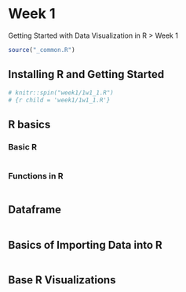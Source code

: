 # Week 1

Getting Started with Data Visualization in R > Week 1

```r
source("_common.R")
```

## Installing R and Getting Started

```r
# knitr::spin("week1/1w1_1.R")
# {r child = 'week1/1w1_1.R'}
```

## R basics

### Basic R
```r

```

### Functions in R

```r

```

## Dataframe
```r

```

## Basics of Importing Data into R
```r

```

## Base R Visualizations
```r

```